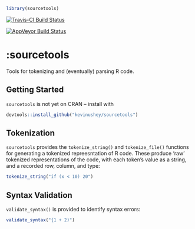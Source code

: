 ```r
library(sourcetools)
```

[![Travis-CI Build Status](https://travis-ci.org/kevinushey/sourcetools.svg?branch=master)](https://travis-ci.org/kevinushey/sourcetools)

[![AppVeyor Build Status](https://ci.appveyor.com/api/projects/status/github/kevinushey/sourcetools?branch=master&svg=true)](https://ci.appveyor.com/project/kevinushey/sourcetools)


:sourcetools
===========

Tools for tokenizing and (eventually) parsing R code.

## Getting Started

`sourcetools` is not yet on CRAN -- install with

```r
devtools::install_github("kevinushey/sourcetools")
```

## Tokenization

`sourcetools` provides the `tokenize_string()` and
`tokenize_file()` functions for generating a tokenized
repreesntation of R code. These produce 'raw' tokenized
representations of the code, with each token's value as a
string, and a recorded row, column, and type:

```r
tokenize_string("if (x < 10) 20")
```

## Syntax Validation

`validate_syntax()` is provided to identify syntax errors:

```r
validate_syntax("{1 + 2)")
```
